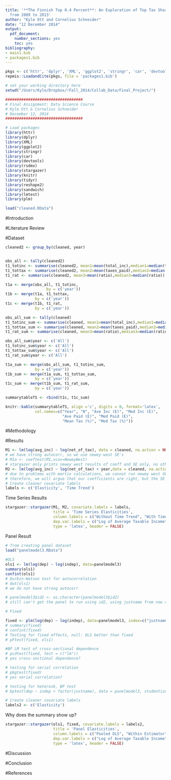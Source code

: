 ```yaml
---
title: '**The Finnish Top 0.4 Percent**: An Exploration of Top Tax Shares in Finland
  from 2009 to 2013'
author: "Kyle Ott and Cornelius Schneider"
date: "12 December 2014"
output:
  pdf_document:
    number_sections: yes
    toc: yes
bibliography:
- main1.bib
- packages1.bib
---
```

\pagebreak
```r
pkgs <- c('httr', 'dplyr', 'XML', 'ggplot2', 'stringr', 'car', 'devtools', 'rsdmx', 'stargazer', 'knitr', 'tidyr', 'reshape2', 'sandwich', 'lmtest', 'plm' )
repmis::LoadandCite(pkgs, file = 'packages1.bib')

# set your working directory here
setwd("/Users/Kyle/Dropbox/!Fall_2014/Collab_Data/Final_Project/")

##################################
# Final Assignment: Data Science Course
# Kyle Ott & Cornelius Schneider
# December 12, 2014
##################################

# Load packages
library(httr)
library(dplyr)
library(XML)
library(ggplot2)
library(stringr)
library(car)
library(devtools)
library(rsdmx)
library(stargazer)
library(knitr)
library(tidyr)
library(reshape2)
library(sandwich)
library(lmtest)
library(plm)

load("cleaned.RData")

```

#Introduction

#Literature Review

#Dataset
```r
cleaned2 <- group_by(cleaned, year)


obs_all <- tally(cleaned2)
t1_totinc <- summarise(cleaned2, mean1=mean(total_inc),median1=median(total_inc))
t1_tottax <- summarise(cleaned2, mean2=mean(taxes_paid),median2=median(taxes_paid))
t1_rat <- summarise(cleaned2, mean3=mean(ratio),median3=median(ratio))

t1a <- merge(obs_all, t1_totinc,
                  by = c('year'))
t1b <- merge(t1a, t1_tottax,
             by = c('year'))
t1c <- merge(t1b, t1_rat,
             by = c('year'))

obs_all_sum <- tally(cleaned)
t1_totinc_sum <- summarise(cleaned, mean1=mean(total_inc),median1=median(total_inc))
t1_tottax_sum <- summarise(cleaned, mean2=mean(taxes_paid),median2=median(taxes_paid))
t1_rat_sum <- summarise(cleaned, mean3=mean(ratio),median3=median(ratio))

obs_all_sum$year <- c('All')
t1_totinc_sum$year <- c('All')
t1_tottax_sum$year <- c('All')
t1_rat_sum$year <- c('All')

t1a_sum <- merge(obs_all_sum, t1_totinc_sum,
             by = c('year'))
t1b_sum <- merge(t1a_sum, t1_tottax_sum,
             by = c('year'))
t1c_sum <- merge(t1b_sum, t1_rat_sum,
             by = c('year'))

summarytableTS <- rbind(t1c, t1c_sum)
```

```r
knitr::kable(summarytableTS, align ='c', digits = 0, format='latex', 
             col.names=c("Year", "N", "Ave Inc (E)", "Med Inc (E)",
                         "Ave Paid (E)", "Med Paid (E)",
                         "Mean Tax (%)", "Med Tax (%)"))
```


#Methodology

#Results

```r

M1 <- lm(log(avg_inc) ~ log(net_of_tax), data = cleaned, na.action = NULL)
# we have strong autocorr, so we use newey-west SE's
# M1a <- coeftest(M1,vcov=NeweyWest)
# stargazer only prints newey west results of coeff and SE only, no other info
M2 <- lm(log(avg_inc) ~ log(net_of_tax) + year,data = cleaned, na.action = NULL)
# due to problems with martix calculations, we cannot run newey west SW for M2
# therefore, we will argue that our coefficients are right, but the SE will be different
# Create cleaner covariate labels
labels <- c('Elasticity', 'Time Trend')
```

Time Series Results 

```r
stargazer::stargazer(M1, M2, covariate.labels = labels,
                     title = 'Time Series Elasticities',
                     column.labels = c("Without Time Trend", "With Time Trend"),
                     dep.var.labels = c("Log of Average Taxable Income"),
                     type = 'latex', header = FALSE)
```

Panel Result

```r

# from creating panel dataset
load("panelmodel3.RData")
  
#OLS
ols1 <- lm(log(dep) ~ log(indep), data=panelmodel3)
summary(ols1)
confint(ols1)
# Durbin-Watson test for autocorrelation
# dwt(ols1)
# we do not have strong autocorr

# panelmodel3$id2 <- as.character(panelmodel3$id2)
# still can't get the panel to run using id2, using justname from now on

# Fixed

fixed <- plm(log(dep) ~ log(indep), data=panelmodel3, index=c("justname", "year"), model="within")
# summary(fixed)
# confint(fixed)
# Testing for fixed effects, null: OLS better than fixed
# pFtest(fixed, ols1) 

#BP LM test of cross-sectional dependence
# pcdtest(fixed, test = c("lm"))
# yes cross-sectional dependence?

# testing for serial correlation
# pbgtest(fixed)
# yes serial correlation?

# testing for heterosk, BP test
# bptest(dep ~ indep + factor(justname), data = panelmodel3, studentize=F)

# Create cleaner covariate labels
labels2 <- c('Elasticity')
```

Why does the summary show up?

```r
stargazer::stargazer(ols1, fixed, covariate.labels = labels2,
                     title = 'Panel Elasticities',
                     column.labels = c("Pooled OLS", "Within Estimator"),
                     dep.var.labels = c("Log of Average Taxable Income"),
                     type = 'latex', header = FALSE)
```

#Discussion

#Conclusion

#References

